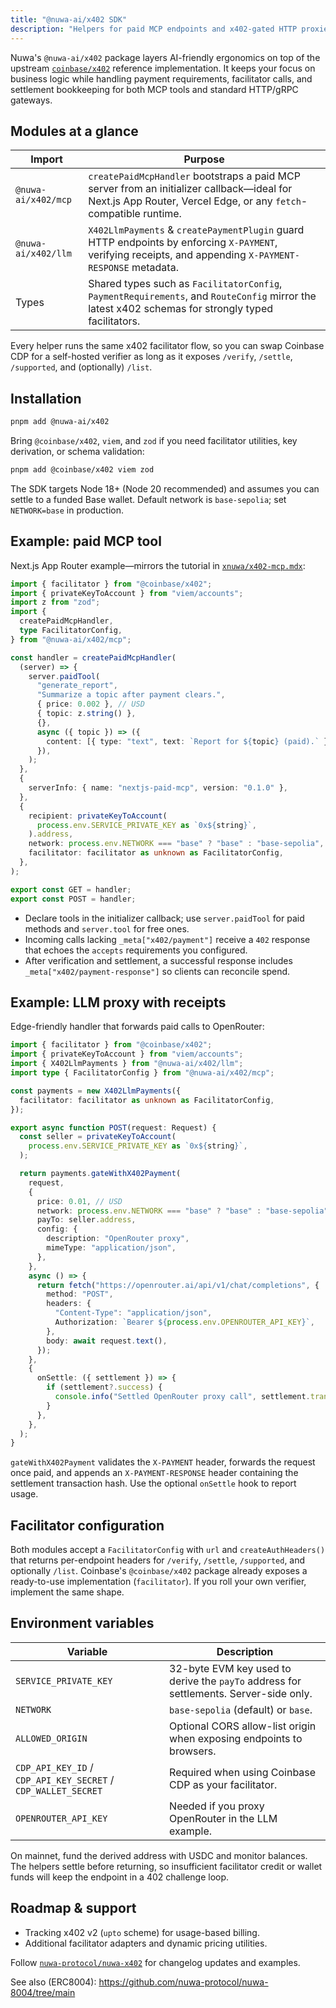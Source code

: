 ```yaml
---
title: "@nuwa-ai/x402 SDK"
description: "Helpers for paid MCP endpoints and x402-gated HTTP proxies."
---
```


Nuwa's `@nuwa-ai/x402` package layers AI-friendly ergonomics on top of the upstream [`coinbase/x402`](https://github.com/coinbase/x402) reference implementation. It keeps your focus on business logic while handling payment requirements, facilitator calls, and settlement bookkeeping for both MCP tools and standard HTTP/gRPC gateways.

## Modules at a glance

| Import | Purpose |
| --- | --- |
| `@nuwa-ai/x402/mcp` | `createPaidMcpHandler` bootstraps a paid MCP server from an initializer callback—ideal for Next.js App Router, Vercel Edge, or any `fetch`-compatible runtime. |
| `@nuwa-ai/x402/llm` | `X402LlmPayments` & `createPaymentPlugin` guard HTTP endpoints by enforcing `X-PAYMENT`, verifying receipts, and appending `X-PAYMENT-RESPONSE` metadata. |
| Types | Shared types such as `FacilitatorConfig`, `PaymentRequirements`, and `RouteConfig` mirror the latest x402 schemas for strongly typed facilitators. |

Every helper runs the same x402 facilitator flow, so you can swap Coinbase CDP for a self-hosted verifier as long as it exposes `/verify`, `/settle`, `/supported`, and (optionally) `/list`.

## Installation

```bash
pnpm add @nuwa-ai/x402
```

Bring `@coinbase/x402`, `viem`, and `zod` if you need facilitator utilities, key derivation, or schema validation:

```bash
pnpm add @coinbase/x402 viem zod
```

The SDK targets Node 18+ (Node 20 recommended) and assumes you can settle to a funded Base wallet. Default network is `base-sepolia`; set `NETWORK=base` in production.

## Example: paid MCP tool

Next.js App Router example—mirrors the tutorial in [`xnuwa/x402-mcp.mdx`](./x402-mcp):

```ts
import { facilitator } from "@coinbase/x402";
import { privateKeyToAccount } from "viem/accounts";
import z from "zod";
import {
  createPaidMcpHandler,
  type FacilitatorConfig,
} from "@nuwa-ai/x402/mcp";

const handler = createPaidMcpHandler(
  (server) => {
    server.paidTool(
      "generate_report",
      "Summarize a topic after payment clears.",
      { price: 0.002 }, // USD
      { topic: z.string() },
      {},
      async ({ topic }) => ({
        content: [{ type: "text", text: `Report for ${topic} (paid).` }],
      }),
    );
  },
  {
    serverInfo: { name: "nextjs-paid-mcp", version: "0.1.0" },
  },
  {
    recipient: privateKeyToAccount(
      process.env.SERVICE_PRIVATE_KEY as `0x${string}`,
    ).address,
    network: process.env.NETWORK === "base" ? "base" : "base-sepolia",
    facilitator: facilitator as unknown as FacilitatorConfig,
  },
);

export const GET = handler;
export const POST = handler;
```

- Declare tools in the initializer callback; use `server.paidTool` for paid methods and `server.tool` for free ones.
- Incoming calls lacking `_meta["x402/payment"]` receive a `402` response that echoes the `accepts` requirements you configured.
- After verification and settlement, a successful response includes `_meta["x402/payment-response"]` so clients can reconcile spend.

## Example: LLM proxy with receipts

Edge-friendly handler that forwards paid calls to OpenRouter:

```ts
import { facilitator } from "@coinbase/x402";
import { privateKeyToAccount } from "viem/accounts";
import { X402LlmPayments } from "@nuwa-ai/x402/llm";
import type { FacilitatorConfig } from "@nuwa-ai/x402/mcp";

const payments = new X402LlmPayments({
  facilitator: facilitator as unknown as FacilitatorConfig,
});

export async function POST(request: Request) {
  const seller = privateKeyToAccount(
    process.env.SERVICE_PRIVATE_KEY as `0x${string}`,
  );

  return payments.gateWithX402Payment(
    request,
    {
      price: 0.01, // USD
      network: process.env.NETWORK === "base" ? "base" : "base-sepolia",
      payTo: seller.address,
      config: {
        description: "OpenRouter proxy",
        mimeType: "application/json",
      },
    },
    async () => {
      return fetch("https://openrouter.ai/api/v1/chat/completions", {
        method: "POST",
        headers: {
          "Content-Type": "application/json",
          Authorization: `Bearer ${process.env.OPENROUTER_API_KEY}`,
        },
        body: await request.text(),
      });
    },
    {
      onSettle: ({ settlement }) => {
        if (settlement?.success) {
          console.info("Settled OpenRouter proxy call", settlement.transaction);
        }
      },
    },
  );
}
```

`gateWithX402Payment` validates the `X-PAYMENT` header, forwards the request once paid, and appends an `X-PAYMENT-RESPONSE` header containing the settlement transaction hash. Use the optional `onSettle` hook to report usage.

## Facilitator configuration

Both modules accept a `FacilitatorConfig` with `url` and `createAuthHeaders()` that returns per-endpoint headers for `/verify`, `/settle`, `/supported`, and optionally `/list`. Coinbase's `@coinbase/x402` package already exposes a ready-to-use implementation (`facilitator`). If you roll your own verifier, implement the same shape.

## Environment variables

| Variable | Description |
| --- | --- |
| `SERVICE_PRIVATE_KEY` | 32-byte EVM key used to derive the `payTo` address for settlements. Server-side only. |
| `NETWORK` | `base-sepolia` (default) or `base`. |
| `ALLOWED_ORIGIN` | Optional CORS allow-list origin when exposing endpoints to browsers. |
| `CDP_API_KEY_ID` / `CDP_API_KEY_SECRET` / `CDP_WALLET_SECRET` | Required when using Coinbase CDP as your facilitator. |
| `OPENROUTER_API_KEY` | Needed if you proxy OpenRouter in the LLM example. |

<Note>
  On mainnet, fund the derived address with USDC and monitor balances. The helpers settle before returning, so insufficient facilitator credit or wallet funds will keep the endpoint in a 402 challenge loop.
</Note>

## Roadmap & support

- Tracking x402 v2 (`upto` scheme) for usage-based billing.
- Additional facilitator adapters and dynamic pricing utilities.

Follow [`nuwa-protocol/nuwa-x402`](https://github.com/nuwa-protocol/nuwa-x402) for changelog updates and examples.

See also (ERC8004): https://github.com/nuwa-protocol/nuwa-8004/tree/main
